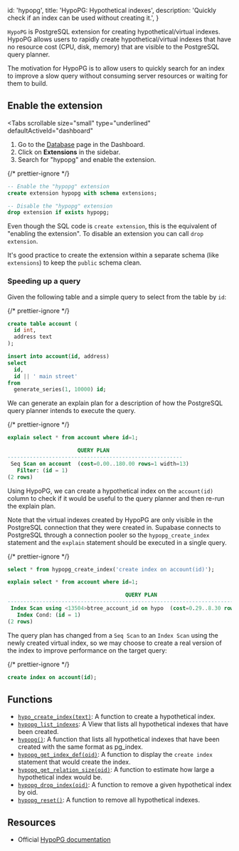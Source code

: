
  id: 'hypopg',
  title: 'HypoPG: Hypothetical indexes',
  description: 'Quickly check if an index can be used without creating it.',
}

`HypoPG` is PostgreSQL extension for creating hypothetical/virtual indexes. HypoPG allows users to rapidly create hypothetical/virtual indexes that have no resource cost (CPU, disk, memory) that are visible to the PostgreSQL query planner.

The motivation for HypoPG is to allow users to quickly search for an index to improve a slow query without consuming server resources or waiting for them to build.


## Enable the extension

<Tabs
  scrollable
  size="small"
  type="underlined"
  defaultActiveId="dashboard"
>
<TabPanel id="dashboard" label="Dashboard">

1. Go to the [Database](https://app.supabase.com/project/_/database/tables) page in the Dashboard.
2. Click on **Extensions** in the sidebar.
3. Search for "hypopg" and enable the extension.

</TabPanel>
<TabPanel id="sql" label="SQL">

{/* prettier-ignore */}
```sql
-- Enable the "hypopg" extension
create extension hypopg with schema extensions;

-- Disable the "hypopg" extension
drop extension if exists hypopg;
```

Even though the SQL code is `create extension`, this is the equivalent of "enabling the extension".
To disable an extension you can call `drop extension`.

It's good practice to create the extension within a separate schema (like `extensions`) to keep the `public` schema clean.

</TabPanel>
</Tabs>

### Speeding up a query

Given the following table and a simple query to select from the table by `id`:

{/* prettier-ignore */}
```sql
create table account (
  id int,
  address text
);

insert into account(id, address)
select
  id,
  id || ' main street'
from
  generate_series(1, 10000) id;
```

We can generate an explain plan for a description of how the PostgreSQL query planner
intends to execute the query.

{/* prettier-ignore */}
```sql
explain select * from account where id=1;

                      QUERY PLAN
-------------------------------------------------------
 Seq Scan on account  (cost=0.00..180.00 rows=1 width=13)
   Filter: (id = 1)
(2 rows)
```

Using HypoPG, we can create a hypothetical index on the `account(id)` column to check if it would be useful to the query planner and then re-run the explain plan.

Note that the virtual indexes created by HypoPG are only visible in the PostgreSQL connection that they were created in. Supabase connects to PostgreSQL through a connection pooler so the `hypopg_create_index` statement and the `explain` statement should be executed in a single query.

{/* prettier-ignore */}
```sql
select * from hypopg_create_index('create index on account(id)');

explain select * from account where id=1;

                                     QUERY PLAN
------------------------------------------------------------------------------------
 Index Scan using <13504>btree_account_id on hypo  (cost=0.29..8.30 rows=1 width=13)
   Index Cond: (id = 1)
(2 rows)
```

The query plan has changed from a `Seq Scan` to an `Index Scan` using the newly created virtual index, so we may choose to create a real version of the index to improve performance on the target query:

{/* prettier-ignore */}
```sql
create index on account(id);
```

## Functions

- [`hypo_create_index(text)`](https://hypopg.readthedocs.io/en/rel1_stable/usage.html#create-a-hypothetical-index): A function to create a hypothetical index.
- [`hypopg_list_indexes`](https://hypopg.readthedocs.io/en/rel1_stable/usage.html#manipulate-hypothetical-indexes): A View that lists all hypothetical indexes that have been created.
- [`hypopg()`](https://hypopg.readthedocs.io/en/rel1_stable/usage.html#manipulate-hypothetical-indexes): A function that lists all hypothetical indexes that have been created with the same format as pg_index.
- [`hypopg_get_index_def(oid)`](https://hypopg.readthedocs.io/en/rel1_stable/usage.html#manipulate-hypothetical-indexes): A function to display the `create index` statement that would create the index.
- [`hypopg_get_relation_size(oid)`](https://hypopg.readthedocs.io/en/rel1_stable/usage.html#manipulate-hypothetical-indexes): A function to estimate how large a hypothetical index would be.
- [`hypopg_drop_index(oid)`](https://hypopg.readthedocs.io/en/rel1_stable/usage.html#manipulate-hypothetical-indexes): A function to remove a given hypothetical index by oid.
- [`hypopg_reset()`](https://hypopg.readthedocs.io/en/rel1_stable/usage.html#manipulate-hypothetical-indexes): A function to remove all hypothetical indexes.

## Resources

- Official [HypoPG documentation](https://hypopg.readthedocs.io/en/rel1_stable/)


